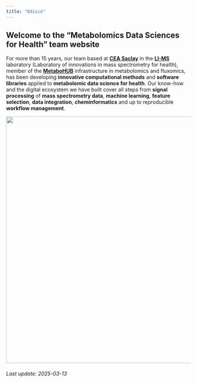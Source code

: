 ```yaml
---
title: "Odiscé"
---
```


## Welcome to the "Metabolomics Data Sciences for Health" team website

For more than 15 years, our team based at [**CEA Saclay**](https://www.cea.fr/paris-saclay/Pages/Accueil.aspx) in the [**LI-MS**](https://joliot.cea.fr/drf/joliot/en/Pages/research_entities/medicines_healthcare_technologies/spi/lims.aspx) laboratory (Laboratory of innovations in mass spectrometry for health), member of the [**MetaboHUB**](https://www.metabohub.fr/home.html) infrastructure in metabolomics and fluxomics, has been developing **innovative computational methods** and **software libraries** applied to **metabolomic data science for health**. Our know-how and the digital ecosystem we have built cover all steps from **signal processing** of **mass spectrometry data**, **machine learning**, **feature selection**, **data integration**, **cheminformatics** and up to reproducible **workflow management**.

<center>![](images/odisce.png){width="673"}</center>

###### Last update: 2025-03-13
